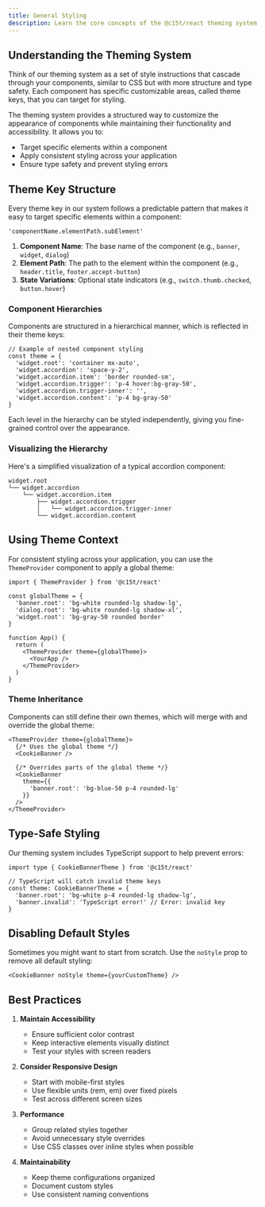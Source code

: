 ```yaml
---
title: General Styling
description: Learn the core concepts of the @c15t/react theming system and how it enables flexible component styling.
---
```


## Understanding the Theming System

Think of our theming system as a set of style instructions that cascade through your components, similar to CSS but with more structure and type safety. Each component has specific customizable areas, called theme keys, that you can target for styling.

The theming system provides a structured way to customize the appearance of components while maintaining their functionality and accessibility. It allows you to:

- Target specific elements within a component
- Apply consistent styling across your application
- Ensure type safety and prevent styling errors

## Theme Key Structure

Every theme key in our system follows a predictable pattern that makes it easy to target specific elements within a component:

```
'componentName.elementPath.subElement'
```

1. **Component Name**: The base name of the component (e.g., `banner`, `widget`, `dialog`)
2. **Element Path**: The path to the element within the component (e.g., `header.title`, `footer.accept-button`)
3. **State Variations**: Optional state indicators (e.g., `switch.thumb.checked`, `button.hover`)

### Component Hierarchies

Components are structured in a hierarchical manner, which is reflected in their theme keys:

```tsx
// Example of nested component styling
const theme = {
  'widget.root': 'container mx-auto',
  'widget.accordion': 'space-y-2',
  'widget.accordion.item': 'border rounded-sm',
  'widget.accordion.trigger': 'p-4 hover:bg-gray-50',
  'widget.accordion.trigger-inner': '',
  'widget.accordion.content': 'p-4 bg-gray-50'
}
```

Each level in the hierarchy can be styled independently, giving you fine-grained control over the appearance.

### Visualizing the Hierarchy

Here's a simplified visualization of a typical accordion component:

```
widget.root
└── widget.accordion
    └── widget.accordion.item
        ├── widget.accordion.trigger
        │   └── widget.accordion.trigger-inner
        └── widget.accordion.content
```

## Using Theme Context

For consistent styling across your application, you can use the `ThemeProvider` component to apply a global theme:

```tsx
import { ThemeProvider } from '@c15t/react'

const globalTheme = {
  'banner.root': 'bg-white rounded-lg shadow-lg',
  'dialog.root': 'bg-white rounded-lg shadow-xl',
  'widget.root': 'bg-gray-50 rounded border'
}

function App() {
  return (
    <ThemeProvider theme={globalTheme}>
      <YourApp />
    </ThemeProvider>
  )
}
```

### Theme Inheritance

Components can still define their own themes, which will merge with and override the global theme:

```tsx
<ThemeProvider theme={globalTheme}>
  {/* Uses the global theme */}
  <CookieBanner />
  
  {/* Overrides parts of the global theme */}
  <CookieBanner 
    theme={{
      'banner.root': 'bg-blue-50 p-4 rounded-lg'
    }}
  />
</ThemeProvider>
```

## Type-Safe Styling

Our theming system includes TypeScript support to help prevent errors:

```tsx
import type { CookieBannerTheme } from '@c15t/react'

// TypeScript will catch invalid theme keys
const theme: CookieBannerTheme = {
  'banner.root': 'bg-white p-4 rounded-lg shadow-lg',
  'banner.invalid': 'TypeScript error!' // Error: invalid key
}
```

## Disabling Default Styles

Sometimes you might want to start from scratch. Use the `noStyle` prop to remove all default styling:

```tsx
<CookieBanner noStyle theme={yourCustomTheme} />
```

## Best Practices

1. **Maintain Accessibility**
   - Ensure sufficient color contrast
   - Keep interactive elements visually distinct
   - Test your styles with screen readers

2. **Consider Responsive Design**
   - Start with mobile-first styles
   - Use flexible units (rem, em) over fixed pixels
   - Test across different screen sizes

3. **Performance**
   - Group related styles together
   - Avoid unnecessary style overrides
   - Use CSS classes over inline styles when possible

4. **Maintainability**
   - Keep theme configurations organized
   - Document custom styles
   - Use consistent naming conventions 